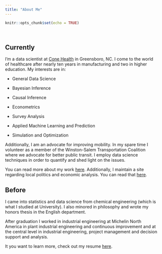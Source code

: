 ```yaml
---
title: "About Me"
---
```


```r
knitr::opts_chunk$set(echo = TRUE)
```
<br>

## Currently

I'm a data scientist at [Cone Health](https://www.conehealth.com/) in Greensboro, NC. I come to the world of healthcare after nearly ten years in manufacturing and two in higher education. My interests are in: 

* General Data Science

* Bayesian Inference

* Causal Inference

* Econometrics

* Survey Analysis

* Applied Machine Learning and Prediction

* Simulation and Optimization

Additionally, I am an advocate for improving mobility. In my spare time I volunteer as a member of the Winston-Salem Transportation Coalition where we advocate for better public transit. I employ data science techniques in order to quantify and shed light on the issues. 

You can read more about my work [here](presentations.html). Additionally, I maintain a site regarding local politics and economic analysis. You can read that [here](https://www.nctriadresearch.com/).

## Before

I came into statistics and data science from chemical engineering (which is what I studied at University). I also minored in philosophy and wrote my honors thesis in the English department.

After graduation I worked in industrial engineering at Michelin North America in plant industrial engineering and continuous improvement and at the central level in industrial engineering, project management and decision support and analysis.

It you want to learn more, check out my resume [here](docs/DeWittResume.pdf).
